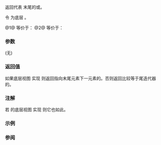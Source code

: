 {{cpp/ranges/adjacent_transform_view/title|end}}
{{cpp/ranges/adjacent_transform_view/navbar}}

{{dcl begin}}
{{dcl|num=1|since=c++23|1=
constexpr auto end();
}}
{{dcl|num=2|since=c++23|1=
constexpr auto end() const
    requires ranges::range&lt;const InnerView&gt; &amp;&amp;
        std::regular_invocable&lt;const F&amp;,
            /*REPEAT*/(ranges::range_reference_t&lt;const V&gt;, N)...&gt;;
}}
{{dcl end}}

返回代表 {{rlpt|/|adjacent_transform_view}} 末尾的{{rlp|iterator|迭代器}}或{{rlp|sentinel|哨位}}。

令 {{rlpi|/#数据成员|inner_}} 为底层 {{lc|ranges::adjacent_view}}。

@1@ 等价于：
{{source|1=
if constexpr (ranges::common_range&lt;InnerView&gt;)
    return /*iterator*/&lt;false&gt;(*this, inner_.end());
else
    return /*sentinel*/&lt;false&gt;(inner_.end());
}}
@2@ 等价于：
{{source|1=
if constexpr (ranges::common_range&lt;const InnerView&gt;)
    return /*iterator*/&lt;true&gt;(*this, inner_.end());
else
    return /*sentinel*/&lt;true&gt;(inner_.end());
}}

===参数===
(无)

===返回值===
如果底层视图 {{c|V}} 实现 {{lconcept|common_range}} 则返回指向末尾元素下一元素的{{rlp|iterator|迭代器}}。否则返回比较等于尾迭代器的{{rlp|sentinel|哨位}}。

===注解===
若 {{c|adjacent_transform_view&lt;V,F,N&gt;}} 的底层视图 {{c|V}} 实现 {{lconcept|common_range}} 则它也如此。

===示例===
{{example
|code=
|output=
}}

===参阅===
{{dsc begin}}
{{dsc inc|cpp/ranges/adaptor/dsc begin|adjacent_transform_view}}
{{dsc inc|cpp/ranges/dsc end}}
{{dsc end}}

{{langlinks|en|es|ja|ru}}
